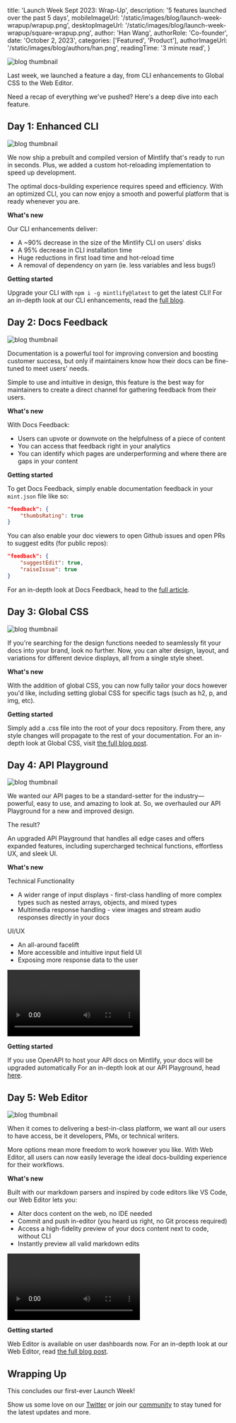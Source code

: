 
  title: 'Launch Week Sept 2023: Wrap-Up',
  description: '5 features launched over the past 5 days',
  mobileImageUrl: '/static/images/blog/launch-week-wrapup/wrapup.png',
  desktopImageUrl: '/static/images/blog/launch-week-wrapup/square-wrapup.png',
  author: 'Han Wang',
  authorRole: 'Co-founder',
  date: 'October 2, 2023',
  categories: ['Featured', 'Product'],
  authorImageUrl: '/static/images/blog/authors/han.png',
  readingTime: '3 minute read',
}


<img
  src="/static/images/blog/launch-week-wrapup/wrapup.png"
  alt="blog thumbnail"
  className="w-full rounded-md"
/>

Last week, we launched a feature a day, from CLI enhancements to Global CSS to the Web Editor.

Need a recap of everything we've pushed? Here's a deep dive into each feature.

## Day 1: Enhanced CLI

<img
  src="/static/images/blog/launch-week-day-1/header.png"
  alt="blog thumbnail"
  className="w-full rounded-md"
/>

We now ship a prebuilt and compiled version of Mintlify that's ready to run in seconds. Plus, we added a custom hot-reloading implementation to speed up development.

The optimal docs-building experience requires speed and efficiency. With an optimized CLI, you can now enjoy a smooth and powerful platform that is ready whenever you are.

**What's new**

Our CLI enhancements deliver:

- A ~90% decrease in the size of the Mintlify CLI on users' disks
- A 95% decrease in CLI installation time
- Huge reductions in first load time and hot-reload time
- A removal of dependency on yarn (ie. less variables and less bugs!)

**Getting started**

Upgrade your CLI with `npm i -g mintlify@latest` to get the latest CLI!
For an in-depth look at our CLI enhancements, read the [full blog](https://mintlify.com/blog/launch-week-day-1).

## Day 2: Docs Feedback

<img
  src="/static/images/blog/launch-week-day-2/header.png"
  alt="blog thumbnail"
  className="w-full rounded-md"
/>

Documentation is a powerful tool for improving conversion and boosting customer success, but only if maintainers know how their docs can be fine-tuned to meet users' needs.

Simple to use and intuitive in design, this feature is the best way for maintainers to create a direct channel for gathering feedback from their users.

**What's new**

With Docs Feedback:

- Users can upvote or downvote on the helpfulness of a piece of content
- You can access that feedback right in your analytics
- You can identify which pages are underperforming and where there are gaps in your content

**Getting started**

To get Docs Feedback, simply enable documentation feedback in your `mint.json` file like so:

```json
"feedback": {
	"thumbsRating": true
}
```

You can also enable your doc viewers to open Github issues and open PRs to suggest edits (for public repos):

```json
"feedback": {
	"suggestEdit": true,
	"raiseIssue": true
}
```

For an in-depth look at Docs Feedback, head to the [full article](https://mintlify.com/blog/launch-week-day-2).

## Day 3: Global CSS

<img
  src="/static/images/blog/launch-week-day-3/thumbnail.svg"
  alt="blog thumbnail"
  className="w-full rounded-md"
/>

If you're searching for the design functions needed to seamlessly fit your docs into your brand, look no further. Now, you can alter design, layout, and variations for different device displays, all from a single style sheet.

**What's new**

With the addition of global CSS, you can now fully tailor your docs however you'd like, including setting global CSS for specific tags (such as h2, p, and img, etc).

**Getting started**

Simply add a .css file into the root of your docs repository. From there, any style changes will propagate to the rest of your documentation.
For an in-depth look at Global CSS, visit [the full blog post](https://mintlify.com/blog/launch-week-day-3).

## Day 4: API Playground

<img
  src="/static/images/blog/launch-week-day-4/thumbnail.png"
  alt="blog thumbnail"
  className="w-full rounded-md"
/>

We wanted our API pages to be a standard-setter for the industry—powerful, easy to use, and amazing to look at. So, we overhauled our API Playground for a new and improved design.

The result?

An upgraded API Playground that handles all edge cases and offers expanded features, including supercharged technical functions, effortless UX, and sleek UI.

**What's new**

Technical Functionality

- A wider range of input displays - first-class handling of more complex types such as nested arrays, objects, and mixed types
- Multimedia response handling - view images and stream audio responses directly in your docs

UI/UX

- An all-around facelift
- More accessible and intuitive input field UI
- Exposing more response data to the user

<video className="w-full" controls>
  <source
    src="/static/images/blog/launch-week-day-4/video-1.mp4"
    type="video/mp4"
  />
</video>

**Getting started**

If you use OpenAPI to host your API docs on Mintlify, your docs will be upgraded automatically
For an in-depth look at our API Playground, head [here](https://mintlify.com/blog/launch-week-day-4).

## Day 5: Web Editor

<img
  src="/static/images/blog/launch-week-day-5/thumbnail.png"
  alt="blog thumbnail"
  className="w-full rounded-md"
/>

When it comes to delivering a best-in-class platform, we want all our users to have access, be it developers, PMs, or technical writers.

More options mean more freedom to work however you like. With Web Editor, all users can now easily leverage the ideal docs-building experience for their workflows.

**What's new**

Built with our markdown parsers and inspired by code editors like VS Code, our Web Editor lets you:

- Alter docs content on the web, no IDE needed
- Commit and push in-editor (you heard us right, no Git process required)
- Access a high-fidelity preview of your docs content next to code, without CLI
- Instantly preview all valid markdown edits

<video className="w-full" controls>
  <source
    src="/static/images/blog/launch-week-day-5/editor.mp4"
    type="video/mp4"
  />
</video>

**Getting started**

Web Editor is available on user dashboards now.
For an in-depth look at our Web Editor, read [the full blog post](https://mintlify.com/blog/launch-week-day-5).

## Wrapping Up

This concludes our first-ever Launch Week!

Show us some love on our [Twitter](https://twitter.com/mintlify) or join our [community](https://mintlify.com/community) to stay tuned for the latest updates and more.
